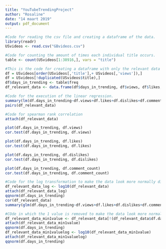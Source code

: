 ---
title: "YouTubeTrendingProject"
author: "Rosaline"
date: "14 maart 2019"
output: pdf_document
---

```{r}
#Code for reading the csv file and creating a dataframe of the data. 
library(readr)
USvideos <- read.csv("GBvideos.csv")
```


```{r}
#Code for counting the amount of times each individual title occurs. 
table <- count(USvideos[1:38916,], vars = "title")
```


```{r}
#This is the code for creating a dataframe with only the relevant data in it. All the duplicates are removed and a variable called days_in_trending is added to represent the amount of days a video stayed in the trending section.  
df = USvideos[order(USvideos[,'title'],+ USvideos[,'views']),]
df = USvideos[!duplicated(USvideos$title),]
df$days_in_trending <- table$freq 
df_relevant_data <- data.frame(df$days_in_trending, df$views, df$likes, df$dislikes, df$comment_count)
```

```{r}
#Code for the execution of the linear regression. 
summary(lm(df.days_in_trending~df.views+df.likes+df.dislikes+df.comment_count, data = df_relevant_data))
pairs(df_relevant_data)
```

```{r}
#Code for spearman rank correlation 
attach(df_relevant_data)

plot(df.days_in_trending, df.views)
cor.test(df.days_in_trending, df.views)

plot(df.days_in_trending, df.likes)
cor.test(df.days_in_trending, df.likes)

plot(df.days_in_trending, df.dislikes)
cor.test(df.days_in_trending, df.dislikes)

plot(df.days_in_trending, df.comment_count)
cor.test(df.days_in_trending, df.comment_count)
```


```{r}
#Code for the log transformation to make the data look more normally distributed. 
df_relevant_data_log <- log10(df_relevant_data)
attach(df_relevant_data_log)
qqnorm(df.days_in_trending)
cor(df_relevant_data)
summary(glm(df.days_in_trending~df.views+df.likes+df.dislikes+df.comment_count, data = df_relevant_data))
```

```{r}
#COde in which the 1 value is removed to make the data look more normally distributed. And this data is then also log transformated. But do not turn out to look normal or near normal. 
df_relevant_data_min1value <- df_relevant_data[!(df_relevant_data$df.days_in_trending=="1"),]
attach(df_relevant_data_min1value)
qqnorm(df.days_in_trending)
df_relevant_data_min1valuelog <- log10(df_relevant_data_min1value)
attach(df_relevant_data_min1valuelog)
qqnorm(df.days_in_trending)

```



